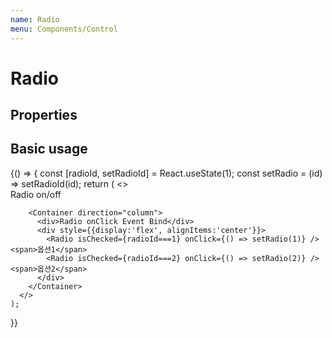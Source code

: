 ```yaml
---
name: Radio
menu: Components/Control
---
```



# Radio

## Properties

<Props of={Radio} />

## Basic usage

<Playground>
  {() => {
    const [radioId, setRadioId] = React.useState(1);
    const setRadio = (id) => setRadioId(id);
    return (
      <>
        <Container direction="column">
          <div>Radio on/off</div>
          <Container direction="row">
            <Radio isChecked />
            <Radio />
          </Container>
        </Container>
        
        <Container direction="column">
          <div>Radio onClick Event Bind</div>
          <div style={{display:'flex', alignItems:'center'}}>
            <Radio isChecked={radioId===1} onClick={() => setRadio(1)} /><span>옵션1</span> 
            <Radio isChecked={radioId===2} onClick={() => setRadio(2)} /><span>옵션2</span>
          </div>
        </Container>
      </>
    );
  }}
</Playground>
